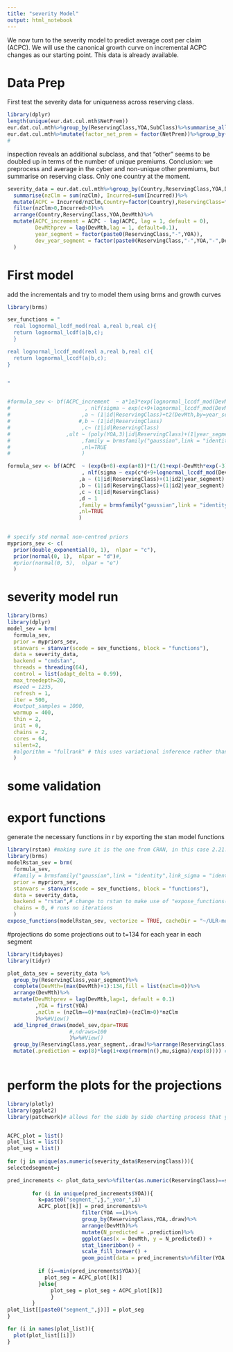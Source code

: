 ```yaml
---
title: "severity Model"
output: html_notebook
---
```


We now turn to the severity model to predict average cost per claim (ACPC). We will use the canonical growth curve on incremental ACPC changes as our starting point. This data is already available. 

# Data Prep
First test the severity data for uniqueness across reserving class.

```r
library(dplyr)
length(unique(eur.dat.cul.mth$NetPrem))
eur.dat.cul.mth%>%group_by(ReservingClass,YOA,SubClass)%>%summarise_all(last)%>%length()# length not the same
eur.dat.cul.mth%>%mutate(factor_net_prem = factor(NetPrem))%>%group_by(factor_net_prem)%>%summarise_all(last)%>%arrange(ReservingClass,YOA)%>%View()
# 
```

inspection reveals an additional subclass, and that "other" seems to be doubled up in terms of the number of unique premiums.
Conclusion: we preprocess and average in the cyber and non-unique other premiums, but summarise on reserving class. Only one country at the moment.

```r
severity_data = eur.dat.cul.mth%>%group_by(Country,ReservingClass,YOA,DevMth)%>%
  summarise(nzClm = sum(nzClm), Incurred=sum(Incurred))%>%
  mutate(ACPC = Incurred/nzClm,Country=factor(Country),ReservingClass=factor(ReservingClass))%>%
  filter(nzClm>0,Incurred>0)%>%
  arrange(Country,ReservingClass,YOA,DevMth)%>%
  mutate(ACPC_increment = ACPC - lag(ACPC, lag = 1, default = 0), 
         DevMthprev = lag(DevMth,lag = 1, default=0.1),
         year_segment = factor(paste0(ReservingClass,"-",YOA)),
         dev_year_segment = factor(paste0(ReservingClass,"-",YOA,"-",DevMth))
  )
```
# First model
add the incrementals and try to model them using brms and growth curves
```r
library(brms)

sev_functions = "
  real lognormal_lcdf_mod(real a,real b,real c){
  return lognormal_lcdf(a|b,c);
  }

real lognormal_lccdf_mod(real a,real b,real c){
  return lognormal_lccdf(a|b,c);
}


"


#formula_sev <- bf(ACPC_increment  ~ a*1e3*exp(lognormal_lccdf_mod(DevMth,4,0.4))+ult*1e3
#                        , nlf(sigma ~ exp(c+9+lognormal_lccdf_mod(DevMth,4,0.4)-0.5*log(nzClm)) )
#                       ,a ~ (1|id|ReservingClass)+t2(DevMth,by=year_segment)
#                      #,b ~ (1|id|ReservingClass)
#                       ,c~ (1|id|ReservingClass)
#                  ,ult ~ (poly(YOA,3)|id|ReservingClass)+(1|year_segment)
#                       ,family = brmsfamily("gaussian",link = "identity",link_sigma = "identity")
#                       ,nl=TRUE
#                       )

formula_sev <- bf(ACPC  ~ (exp(b+8)-exp(a+8))*(1/(1+exp(-DevMth*exp(-3)))-0.5)*2+exp(a+8) #-(exp(b+8)-exp(a+8))*10*(1/(1+exp(-DevMthprev*exp(-3)))-0.5)*2# logistic incremental
                        , nlf(sigma ~ exp(c*d+9+lognormal_lccdf_mod(DevMth,4,0.4)-0.5*log(nzClm)) )
                       ,a ~ (1|id|ReservingClass)+(1|id2|year_segment) #starting ACPC
                       ,b ~ (1|id|ReservingClass)+(1|id2|year_segment) # ending ACPC
                       ,c ~ (1|id|ReservingClass)
                       ,d ~ 1
                       ,family = brmsfamily("gaussian",link = "identity",link_sigma = "identity")
                       ,nl=TRUE
                       )
                                

# specify std normal non-centred priors
mypriors_sev <- c(
  prior(double_exponential(0, 1),  nlpar = "c"),
  prior(normal(0, 1),  nlpar = "d")#,
  #prior(normal(0, 5),  nlpar = "e")
  )
```

# severity model run

```r
library(brms)
library(dplyr)
model_sev = brm(
  formula_sev,
  prior = mypriors_sev,
  stanvars = stanvar(scode = sev_functions, block = "functions"),
  data = severity_data, 
  backend = "cmdstan",
  threads = threading(64),
  control = list(adapt_delta = 0.99),
  max_treedepth=20,
  #seed = 1235,
  refresh = 1,
  iter = 500, 
  #output_samples = 1000,
  warmup = 400,
  thin = 2,
  init = 0,
  chains = 2, 
  cores = 64,
  silent=2,
  #algorithm = "fullrank" # this uses variational inference rather than mcmc
  )
```

# some validation 

# export functions
generate the necessary functions in r by exporting the stan model functions

```r
library(rstan) #making sure it is the one from CRAN, in this case 2.21.3 which is quite old but works for this
library(brms)
modelRstan_sev = brm(
  formula_sev,
  #family = brmsfamily("gaussian",link = "identity",link_sigma = "identity"),
  prior = mypriors_sev,
  stanvars = stanvar(scode = sev_functions, block = "functions"),
  data = severity_data,
  backend = "rstan",# change to rstan to make use of "expose_functions()"
  chains = 0, # runs no iterations
  )
expose_functions(modelRstan_sev, vectorize = TRUE, cacheDir = "~/ULR-model")
```

#projections
do some projections out to t=134 for each year in each segment


```r
library(tidybayes)
library(tidyr)

plot_data_sev = severity_data %>% 
  group_by(ReservingClass,year_segment)%>%
  complete(DevMth=(max(DevMth)+1):134,fill = list(nzClm=0))%>% 
  arrange(DevMth)%>%
  mutate(DevMthprev = lag(DevMth,lag=1, default = 0.1)
         ,YOA = first(YOA)
         ,nzClm = (nzClm==0)*max(nzClm)+(nzClm>0)*nzClm
         )%>%#View()
  add_linpred_draws(model_sev,dpar=TRUE
                    #,ndraws=100
                    )%>%#View()
  group_by(ReservingClass,year_segment,.draw)%>%arrange(ReservingClass,year_segment,.draw,DevMth)%>%
  mutate(.prediction = exp(8)*log(1+exp(rnorm(n(),mu,sigma)/exp(8)))) # add softplus to avoid negative ACPC samples
  

```

# perform the plots for the projections

```r
library(plotly)
library(ggplot2)
library(patchwork)# allows for the side by side charting process that you see below


ACPC_plot = list()
plot_list = list()
plot_seg = list()
              
for (j in unique(as.numeric(severity_data$ReservingClass))){
selectedsegment=j

pred_increments <- plot_data_sev%>%filter(as.numeric(ReservingClass)==selectedsegment)
                         
        for (i in unique(pred_increments$YOA)){
          k=paste0("segment_",j,"_year_",i)
          ACPC_plot[[k]] = pred_increments%>%
                        filter(YOA ==i)%>%
                        group_by(ReservingClass,YOA,.draw)%>%
                        arrange(DevMth)%>%
                        mutate(N_predicted = .prediction)%>%
                        ggplot(aes(x = DevMth, y = N_predicted)) +
                        stat_lineribbon() +
                        scale_fill_brewer() +
                        geom_point(data = pred_increments%>%filter(YOA ==(i),.draw==1), aes(DevMth, ACPC))
          
          if (i==min(pred_increments$YOA)){ 
            plot_seg = ACPC_plot[[k]] 
          }else{ 
              plot_seg = plot_seg + ACPC_plot[[k]]
              }
        }
plot_list[[paste0("segment_",j)]] = plot_seg
}

for (i in names(plot_list)){
  plot(plot_list[[i]])
}



```